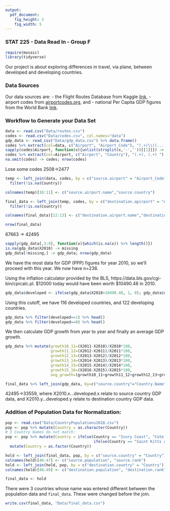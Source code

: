 ```yaml
---
output:
  pdf_document:
    fig_height: 3
    fig_width: 5
---
```

### STAT 225 - Data Read In - Group F

```r
require(mosaic)
library(tidyverse)
```

Our project is about exploring differences in  travel, via  plane, between developed and developing  countries.

### Data Sources

Our data sources are: 
- the Flight Routes Database from Kaggle [link](kaggle.com/open-flights/flight-route-database),
- airport codes from [airportcodes.org](airportcodes.org), and
- national Per Capita GDP figures from the World Bank [link](data.worldbank.org/indicator/NY.GDP.PCAP.PP.CD).

### Workflow to Generate your Data Set

```r
data <- read.csv("Data/routes.csv")
codes <- read.csv("Data/codes.csv", col.names="data")
gdp_data <- read_csv("Data/gdp_data.csv") %>% data.frame()
codes %>% extract(col=data, c("Airport", "Airport_Code"), "(.+)\\((...)\\)") -> codes
sapply(codes$Airport, function(x){unlist(strsplit(x,'-',''))[[1]]}) -> codes$Airport
codes %>% extract(col=Airport, c("Airport", "Country"), "(.+), (.+) ") -> codes
na.omit(codes) -> codes; nrow(codes)
```

Lose some codes 2508->2477

```r
temp <- left_join(data, codes, by = c("source.airport" = "Airport_Code")) %>%
  filter(!is.na(Country))

colnames(temp)[10:11] <- c("source.airport.name","source.country")

final_data <- left_join(temp, codes, by = c("destination.apirport" = "Airport_Code")) %>% 
  filter(!is.na(Country))

colnames(final_data)[12:13] <- c("destination.airport.name","destination.country")

nrow(final_data)
```

67663 -> 42495

```r
sapply(gdp_data[,3:9], function(x){which(is.na(x)) %>% length()})
is.na(gdp_data$X2010) -> missing
gdp_data[!missing,] -> gdp_data; nrow(gdp_data)
```

We have the most data for GDP  (PPP) figures for year 2010, so we'll proceed with this year. We now have n=238.

Using the inflation calculator provided by the BLS, https://data.bls.gov/cgi-bin/cpicalc.pl. \$12000 today would have been worth \$10490.48 in 2010.

```r
gdp_data$developed <- ifelse(gdp_data$X2010>10490.48, 1, 0); gdp_data$developed %>% table()
```

Using this cutoff, we have 116 developed countries, and 122 developing countries.

```r
gdp_data %>% filter(developed==1) %>% head()
gdp_data %>% filter(developed==0) %>% head()
```

We then calculate GDP growth from year to year and finally an average GDP growth.

```r
gdp_data %>% mutate(growth10_11=(X2011-X2010)/X2010*100,
                    growth11_12=(X2012-X2011)/X2011*100,
                    growth12_13=(X2013-X2012)/X2012*100,
                    growth13_14=(X2014-X2013)/X2013*100,
                    growth14_15=(X2015-X2014)/X2014*100,
                    growth15_16=(X2016-X2015)/X2015*100,
                    avg_growth=(growth10_11+growth11_12+growth12_13+growth13_14+growth14_15+growth15_16)/6) -> gdp_data
```

```r
final_data %>% left_join(gdp_data, by=c("source.country"="Country.Name")) %>% filter(!is.na(Country.Code)) %>% left_join(gdp_data, by=c("destination.country"="Country.Name")) %>% filter(!is.na(Country.Code.y)) -> final_data; nrow(final_data)
```

42495->33559, where X2010.x...developed.x relate to source country GDP data, and X2010.y...developed.y relate to destination country GDP data.

### Addition of Population Data for Normalization:

```r
pop <- read.csv("Data/CountryPopulations2018.csv")
pop <- pop %>% mutate(Country = as.character(Country))
# 3 Country Names do not match:
pop <- pop %>% mutate(Country = ifelse(Country == "Ivory Coast", "Cote d'Ivoire",
                                       ifelse(Country == "Saint Kitts and Nevis", "St. Kitts and Nevis", ifelse(Country == "Saint Lucia", "St. Lucia", Country)))) %>%
  mutate(Country = as.factor(Country))

hold <- left_join(final_data, pop, by = c("source.country" = "Country"))
colnames(hold)[46:47] <- c("source.population", "source.rank")
hold <- left_join(hold, pop, by = c("destination.country" = "Country"))
colnames(hold)[48:49] <- c("destination.population", "destination.rank")

final_data <- hold
```

There were 3 countries whose name was entered different between the population data and `final_data`. These were changed before the join.


```r
write.csv(final_data, "Data/final_data.csv")
```

